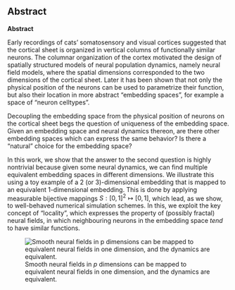 ::: {.content-visible when-format="html"}

::: {.content-hidden}
# Abstract {.unnumbered}
:::

:::

::: {.content-visible when-format="html"}
**Abstract**
:::

Early recordings of cats' somatosensory and visual cortices suggested that the cortical sheet is organized in vertical columns of functionally similar neurons.
The columnar organization of the cortex motivated the design of spatially structured models of neural population dynamics, namely neural field models, where the spatial dimensions corresponded to the two dimensions of the cortical sheet.
Later it has been shown that not only the physical position of the neurons can be used to parametrize their function, but also their location in more abstract "embedding spaces", for example a space of "neuron celltypes".

Decoupling the embedding space from the physical position of neurons on the cortical sheet begs the question of uniqueness of the embedding space. Given an embedding space and neural dynamics thereon, are there other embedding spaces which can express the same behavior? Is there a "natural" choice for the embedding space?

In this work, we show that the answer to the second question is highly nontrivial because given some neural dynamics, we can find multiple equivalent embedding spaces in different dimensions. We illustrate this using a toy example of a 2 (or 3)-dimensional embedding that is mapped to an equivalent 1-dimensional embedding. This is done by applying measurable bijective mappings $S : [0,1]^2 \mapsto [0,1]$, which lead, as we show, to well-behaved numerical simulation schemes. In this, we exploit the key concept of "locality", which expresses the property of (possibly fractal) neural fields, in which neighbouring neurons in the embedding space *tend* to have similar functions.

![Smooth neural fields in $p$ dimensions can be mapped to equivalent neural fields in one dimension, and the dynamics are equivalent.](chapters/figures/fig-cover.svg)